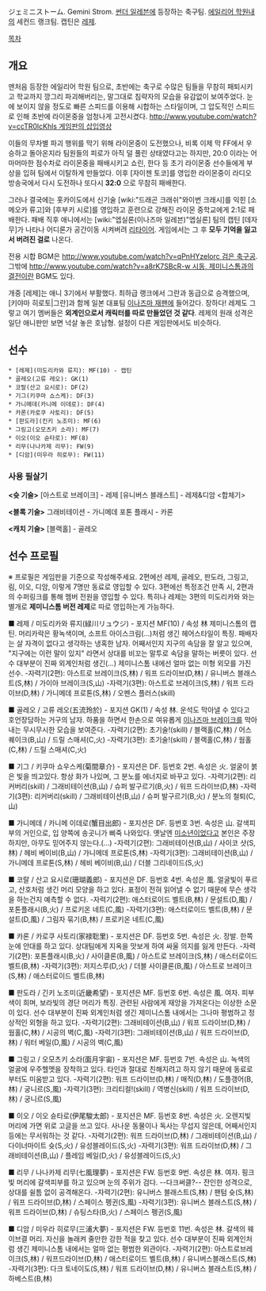 ジェミニストーム. Gemini Strom. [[썬더 일레븐]]에 등장하는 축구팀. [[에일리어 학원]]내의 세컨드 랭크팀. 캡틴은 [[레제]].

[[목차]]

== 개요 ==

맨처음 등장한 에일리어 학원 팀으로, 초반에는 축구로 수많은 팀들을 무참히 패퇴시키고 학교까지 깡그리 파괴해버리는, 말그대로 침략자의 모습을 유감없이 보여주었다. 눈에 보이지 않을 정도로 빠른 스피드를 이용해 시합하는 스타일이며, 그 압도적인 스피드로 인해 초반에 라이몬중을 엄청나게 고전시켰다. [[http://www.youtube.com/watch?v=ccTR0lcKhls 게임판의 삽입영상]]

이들의 무차별 파괴 행위를 막기 위해 라이몬중이 도전했으나, 비록 이제 막 FF에서 우승하고 돌아온지라 팀원들의 피로가 아직 덜 풀린 상태였다고는 하지만, 20:0 이라는 어마머마한 점수차로 라이몬중을 패배시키고 쇼린, 한다 등 초기 라이몬중 선수들에게 부상을 입혀 팀에서 이탈하게 만들었다. 이후 [자이젠 토코]를 영입한 라이몬중이 라디오 방송국에서 다시 도전하나 또다시 '''32:0''' 으로 무참히 패배한다.

그러나 결국에는 홋카이도에서 신기술 [wiki:"드래곤 크래쉬"와이번 크래시]를 익힌 [소메오카 류고]와 [후부키 시로]를 영입하고 훈련으로 강해진 라이몬 중학교에게 2:1로 패배한다. 패배 직후 애니에서는 [wiki:"엡실론(이나즈마 일레븐)"엡실론] 팀의 캡틴 [데자무]가 나타나 어디론가 공간이동 시켜버려 [[리타이어]]. 게임에서는 그 후 '''모두 기억을 잃고서 버려진 걸로''' 나온다. 

전용 시합 BGM은 [[http://www.youtube.com/watch?v=qPnHYzelorc 검은 축구공]]. 그밖에 [[http://www.youtube.com/watch?v=a8rK7SBcR-w 시동, 제미니스톰과의 결전]]이란 BGM도 있다.

개중 [레제]는 애니 3기에서 부활했다. 최하급 랭크에서 그란과 동급으로 승격했으며, [키야마 히로토|그란]과 함께 일본 대표팀 [[이나즈마 재팬]]에 들어갔다. 장하다! 레제도 그렇고 여기 멤버들은 '''외계인으로서 캐릭터를 따로 만들었던 것 같다'''. 레제의 원래 성격은 일단 애니판만 보면 넉살 놓은 호남형. 설정이 다른 게임판에서도 비슷하다.

== 선수 ==
 * [레제](미도리카와 류지): MF(10) - 캡틴
 * 골레오(고류 레오): GK(1)
 * 코랄(산고 요시로): DF(2)
 * 기그(키쿠마 쇼스케): DF(3)
 * 가니메데(카니메 이데로): DF(4)
 * 카론(카로쿠 사토리): DF(5)
 * [판도라](킨키 노조미): MF(6)
 * 그링고(오모츠키 소라): MF(7)
 * 이오(이오 슌타로): MF(8)
 * 리무(나나카제 리무): FW(9)
 * [디암](미우라 히로무): FW(11)

=== 사용 필살기 ===
'''<슛 기술>'''
[아스트로 브레이크] - 레제
[유니버스 블래스트] - 레제&디암 <합체기>

'''<블록 기술>'''
그래비테이션 - 가니메데
포톤 플래시 - 카론

'''<캐치 기술>'''
[블랙홀] - 골레오
== 선수 프로필 ==
※ 프로필은 게임판을 기준으로 작성해주세요. 2편에선 레제, 골레오, 판도라, 그링고, 림, 이오, 디암, 이렇게 7명만 동료로 영입할 수 있다. 3편에선 특정조건 만족 시, 2편과의 수퍼링크를 통해 멤버 전원을 영입할 수 있다. 특히나 레제는 3편의 미도리카와 와는 별개로 '''제미니스톰 버전 레제'''로 따로 영입하는게 가능하다.

■ 레제 / 미도리카와 류지(緑川リュウジ) - 포지션 MF(10) / 속성 林
제미니스톰의 캡틴. 머리카락은 황녹색이며, 소프트 아이스크림(…)처럼 생긴 헤어스타일이 특징. 패배자는 살 자격이 없다고 생각하는 냉혹한 남자. 어째서인지 지구의 속담을 잘 알고 있으며, "지구에는 이런 말이 있지" 라면서 상대를 비꼬는 말투로 속담을 말하는 버릇이 있다. 선수 대부분이 진짜 외계인처럼 생긴(...) 제미니스톰 내에선 얼마 없는 미형 외모를 가진 선수.
-자력기(2편): 아스트로 브레이크(S,林) / 워프 드라이브(D,林) / 유니버스 블래스트(S,林) / 가이아 브레이크(S,山)
-자력기(3편): 아스트로 브레이크(S,林) / 워프 드라이브(D,林) / 가니메데 프로톤(S,林) / 오펜스 플러스(skill) 

■ 골레오 / 고류 레오(五流玲於) - 포지션 GK(1) / 속성 林.
운석도 막아낼 수 있다고 호언장담하는 거구의 남자. 하품을 하면서 한손으로 여유롭게 [[이나즈마 브레이크]]를 막아내는 무시무시한 모습을 보여준다.
-자력기(2편): 초기술!(skill) / 블랙홀(C,林) / 어스퀘이크(B,山) / 드릴 스매셔(C,火)
-자력기(3편): 초기술!(skill) / 블랙홀(C,林) / 웜홀(C,林) / 드릴 스매셔(C,火)

■ 기그 / 키쿠마 쇼우스케(菊間章介) - 포지션은 DF. 등번호 2번. 속성은 火.
얼굴이 붉은 빛을 띄고있다. 항상 화가 나있며, 그 분노를 에너지로 바꾸고 있다.
-자력기(2편): 리커버리(skill) / 그래비테이션(B,山) / 슈퍼 발구르기(B,火) / 워프 드라이브(D,林) 
-자력기(3편): 리커버리(skill) / 그래비테이션(B,山) / 슈퍼 발구르기(B,火) / 분노의 철퇴(C,山)

■ 가니메데 / 카니메 이데로(蟹目出郎) - 포지션은 DF. 등번호 3번. 속성은 山.
갈색피부의 거인으로, 입 양쪽에 송곳니가 삐죽 나와있다. 옛날엔 [[미소년]]이었다고 본인은 주장하지만, 아무도 믿어주지 않는다.(…)
-자력기(2편): 그래비테이션(B,山) / 사이코 샷(S,林) / 헤비 베이비(B,山) / 가니메데 프로톤(S,林) 
-자력기(3편): 그래비테이션(B,山) / 가니메데 프로톤(S,林) / 헤비 베이비(B,山) / 더블 그리네이드(S,火)

■ 코랄 / 산고 요시로(珊瑚義郎) - 포지션은 DF. 등번호 4번. 속성은 風.
얼굴빛이 푸르고, 산호처럼 생긴 머리 모양을 하고 있다. 표정이 전혀 읽어낼 수 없기 때문에 무슨 생각을 하는건지 예측할 수 없다.
-자력기(2편): 애스터로이드 벨트(B,林) / 문설트(D,風) / 포톤플래시(B,火) / 프로키온 네트(C,風)
-자력기(3편): 애스터로이드 벨트(B,林) / 문설트(D,風) / 그림자 묶기(B,林) / 프로키온 네트(C,風)

■ 카론 / 카로쿠 사토리(家禄聡里) - 포지션은 DF. 등번호 5번. 속성은 火.
장발. 한쪽 눈에 안대를 하고 있다. 상대팀에게 지옥을 맛보게 하여 싸울 의지를 잃게 만든다.
-자력기(2편): 포톤플래시(B,火) / 사이클론(B,風) / 아스트로 브레이크(S,林) / 애스터로이드 벨트(B,林) 
-자력기(3편): 저지스루(D,火) / 더블 사이클론(B,風) / 아스트로 브레이크(S,林) / 애스터로이드 벨트(B,林) 

■ 판도라 / 긴키 노조미(近畿希望) - 포지션은 MF. 등번호 6번. 속성은 風.
여자. 피부색이 희며, 보라빛의 경단 머리가 특징. 관련된 사람에게 재앙을 가져온다는 이상한 소문이 있다. 선수 대부분이 진짜 외계인처럼 생긴 제미니스톰 내에서는 그나마 평범하고 정상적인 외형을 하고 있다.
-자력기(2편): 그래비테이션(B,山) / 워프 드라이브(D,林) / 웜홀(C,林) / 시공의 벽(C,風)
-자력기(3편): 그래비테이션(B,山) / 워프 드라이브(D,林) / 워터 베일(D,風) / 시공의 벽(C,風)

■ 그링고 / 오모츠키 소라(面月宇宙) - 포지션은 MF. 등번호 7번. 속성은 山.
녹색의 얼굴에 우주헬멧을 장착하고 있다. 타인과 절대로 친해지려고 하지 않기 때문에 동료로부터도 미움받고 있다.
-자력기(2편): 워프 드라이브(D,林) / 매직(D,林) / 도플갱어(B,林) / 궁니르(S,風)
-자력기(3편): 크리티컬!(skill) / 역병신(skill) / 워프 드라이브(D,林) / 궁니르(S,風)

■ 이오 / 이오 슌타로(伊尾駿太郎) - 포지션은 MF. 등번호 8번. 속성은 火.
오렌지빛 머리에 가면 위로 고글을 쓰고 있다. 사나운 동물이나 독사는 무섭지 않은데, 어째서인지 등에는 무서워하는 것 같다.
-자력기(2편): 워프 드라이브(D,林) / 그래비테이션(B,山) / 다이너마이트 슛(S,火) / 유성블레이드(S,火) 
-자력기(3편): 워프 드라이브(D,林) / 그래비테이션(B,山) / 플레임 베일(D,火) / 유성블레이드(S,火) 

■ 리무 / 나나카제 리무(七風理夢) - 포지션은 FW. 등번호 9번. 속성은 林.
여자. 핑크빛 머리에 갈색피부를 하고 있으며 눈의 주위가 검다. --다크써클?-- 잔인한 성격으로, 상대를 쉴틈 없이 공격해온다.
-자력기(2편): 유니버스 블래스트(S,林) / 팬텀 슛(S,林) / 워프 드라이브(D,林) / 스페이스 펭귄(S,風)
-자력기(3편): 유니버스 블래스트(S,林) / 워프 드라이브(D,林) / 슈팅스타(B,火) / 스페이스 펭귄(S,風)

■ 디암 / 미우라 히로무(三浦大夢) - 포지션은 FW. 등번호 11번. 속성은 林.
갈색의 웨이브결 머리. 자신을 놀래켜 줄만한 강한 적을 찾고 있다. 선수 대부분이 진짜 외계인처럼 생긴 제미니스톰 내에서는 얼마 없는 평범한 외관이다.
-자력기(2편): 아스트로브레이크(S,林) / 워프드라이브(D,林) / 애스터로이드 벨트(B,林) / 유니버스블래스트(S,林)
-자력기(3편): 다크 토네이도(S,林) / 워프 드라이브(D,林) / 유니버스 블래스트(S,林) / 하베스트(B,林)

